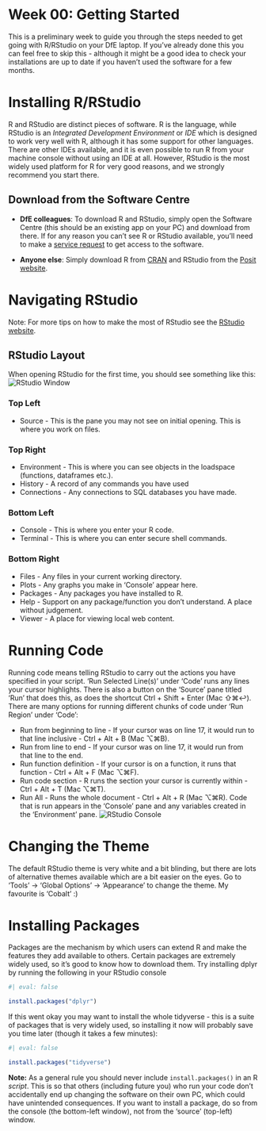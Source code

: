 <!-- Please edit README.qmd - not README.md -->

# Week 00: Getting Started

This is a preliminary week to guide you through the steps needed to get
going with R/RStudio on your DfE laptop. If you've already done this you
can feel free to skip this - although it might be a good idea to check
your installations are up to date if you haven't used the software for a
few months.

# Installing R/RStudio

R and RStudio are distinct pieces of software. R is the language, while
RStudio is an *Integrated Development Environment* or *IDE* which is
designed to work very well with R, although it has some support for
other languages. There are other IDEs available, and it is even possible
to run R from your machine console without using an IDE at all. However,
RStudio is the most widely used platform for R for very good reasons,
and we strongly recommend you start there.

## Download from the Software Centre

-   **DfE colleagues**: To download R and RStudio, simply open the
    Software Centre (this should be an existing app on your PC) and
    download from there. If for any reason you can't see R or RStudio
    available, you'll need to make a [service
    request](https://dfe.service-now.com/serviceportal?id=sc_category&catalog_id=-1)
    to get access to the software.

-   **Anyone else**: Simply download R from
    [CRAN](https://cran.rstudio.com/) and RStudio from the [Posit
    website](https://posit.co/download/rstudio-desktop/).

# Navigating RStudio

Note: For more tips on how to make the most of RStudio see the [RStudio
website](https://www.rstudio.com/products/rstudio/).

## RStudio Layout

When opening RStudio for the first time, you should see something like
this: ![](rstudio-layout.png, "RStudio Window")

### Top Left

-   Source - This is the pane you may not see on initial opening. This
    is where you work on files.

### Top Right

-   Environment - This is where you can see objects in the loadspace
    (functions, dataframes etc.).
-   History - A record of any commands you have used
-   Connections - Any connections to SQL databases you have made.

### Bottom Left

-   Console - This is where you enter your R code.
-   Terminal - This is where you can enter secure shell commands.

### Bottom Right

-   Files - Any files in your current working directory.
-   Plots - Any graphs you make in 'Console' appear here.
-   Packages - Any packages you have installed to R.
-   Help - Support on any package/function you don't understand. A place
    without judgement.
-   Viewer - A place for viewing local web content.

# Running Code

Running code means telling RStudio to carry out the actions you have
specified in your script. 'Run Selected Line(s)' under 'Code' runs any
lines your cursor highlights. There is also a button on the 'Source'
pane titled 'Run' that does this, as does the shortcut Ctrl + Shift +
Enter (Mac ⇧⌘↩). There are many options for running different chunks of
code under 'Run Region' under 'Code':

-   Run from beginning to line - If your cursor was on line 17, it would
    run to that line inclusive - Ctrl + Alt + B (Mac ⌥⌘B).
-   Run from line to end - If your cursor was on line 17, it would run
    from that line to the end.
-   Run function definition - If your cursor is on a function, it runs
    that function - Ctrl + Alt + F (Mac ⌥⌘F).
-   Run code section - R runs the section your cursor is currently
    within - Ctrl + Alt + T (Mac ⌥⌘T).
-   Run All - Runs the whole document - Ctrl + Alt + R (Mac ⌥⌘R). Code
    that is run appears in the 'Console' pane and any variables created
    in the 'Environment' pane. ![RStudio
    Console](rstudio-console-environment.png)

# Changing the Theme

The default RStudio theme is very white and a bit blinding, but there
are lots of alternative themes available which are a bit easier on the
eyes. Go to 'Tools' -\> 'Global Options' -\> 'Appearance' to change the
theme. My favourite is 'Cobalt' :)

# Installing Packages

Packages are the mechanism by which users can extend R and make the
features they add available to others. Certain packages are extremely
widely used, so it's good to know how to download them. Try installing
dplyr by running the following in your RStudio console

```r
#| eval: false

install.packages("dplyr")
```

If this went okay you may want to install the whole tidyverse - this is
a suite of packages that is very widely used, so installing it now will
probably save you time later (though it takes a few minutes):

```r
#| eval: false

install.packages("tidyverse")
```

**Note:** As a general rule you should never include
`install.packages()` in an R *script*. This is so that others (including
future you) who run your code don't accidentally end up changing the
software on their own PC, which could have unintended consequences. If
you want to install a package, do so from the console (the bottom-left
window), not from the 'source' (top-left) window.

